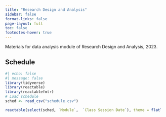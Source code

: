 ```yaml
---
title: "Research Design and Analysis"
sidebar: false
format-links: false
page-layout: full
toc: false
footnotes-hover: true
---
```


Materials for data analysis module of Research Design and Analysis, 2023. 

## Schedule

```r
#| echo: false
#| message: false
library(tidyverse)
library(reactable)
library(reactablefmtr)
# Load schedule 
sched <- read_csv("schedule.csv")

reactable(select(sched, `Module`,  `Class Session Date`), theme = flatly(), sortable = FALSE)
```
